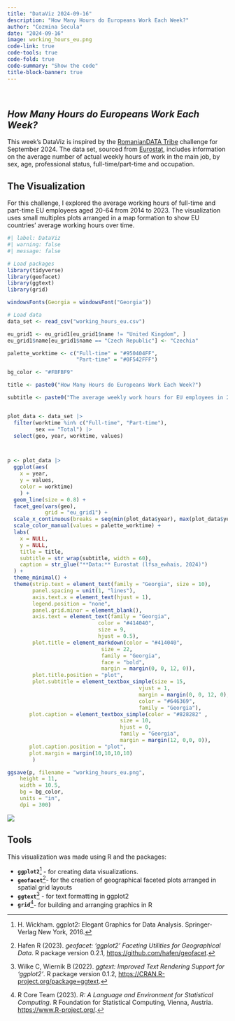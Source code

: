 ```yaml
---
title: "DataViz 2024-09-16"
description: "How Many Hours do Europeans Work Each Week?"
author: "Cozmina Secula"
date: "2024-09-16"
image: working_hours_eu.png
code-link: true
code-tools: true
code-fold: true
code-summary: "Show the code"
title-block-banner: true
---
```


<br>

## *How Many Hours do Europeans Work Each Week?*

This week's DataViz is inspired by the [RomanianDATA Tribe](https://www.linkedin.com/company/romaniandata/posts/?feedView=all) challenge for September 2024. The data set, sourced from [Eurostat](https://ec.europa.eu/eurostat/databrowser/product/page/LFSA_EWHAIS), includes information on the average number of actual weekly hours of work in the main job, by sex, age, professional status, full-time/part-time and occupation.

## The Visualization

For this challenge, I explored the average working hours of full-time and part-time EU employees aged 20-64 from 2014 to 2023. The visualization uses small multiples plots arranged in a map formation to show EU countries' average working hours over time.

```r
#| label: DataViz
#| warning: false
#| message: false

# Load packages
library(tidyverse)
library(geofacet)
library(ggtext)
library(grid)

windowsFonts(Georgia = windowsFont("Georgia"))

# Load data
data_set <- read_csv("working_hours_eu.csv")

eu_grid1 <- eu_grid1[eu_grid1$name != "United Kingdom", ]
eu_grid1$name[eu_grid1$name == "Czech Republic"] <- "Czechia"

palette_worktime <- c("Full-time" = "#950404FF",
                      "Part-time" = "#0F542FFF")

bg_color <- "#FBFBF9"

title <- paste0("How Many Hours do Europeans Work Each Week?")

subtitle <- paste0("The average weekly work hours for EU employees in 2023 were 36.1. Only in Cyprus, Romania, France, and Lithuania, employees worked more hours in 2023 than in 2014. <br>In 2023, EU <span style='color:#950404FF'><b>full-time</b></span> employees worked an average of 39 hours per week, while <span style='color:#0F542FFF'><b>part-time</b></span> employees worked 21.7 hours. Romania had the highest average <span style='color:#0F542FFF'><b>part-time</b></span> hours, 26.7.")


plot_data <- data_set |>
  filter(worktime %in% c("Full-time", "Part-time"),
         sex == "Total") |>
  select(geo, year, worktime, values)



p <- plot_data |>
  ggplot(aes(
    x = year,
    y = values,
    color = worktime)
    ) +
  geom_line(size = 0.8) +
  facet_geo(vars(geo),
            grid = "eu_grid1") +
  scale_x_continuous(breaks = seq(min(plot_data$year), max(plot_data$year), 3)) +
  scale_color_manual(values = palette_worktime) +
  labs(
    x = NULL,
    y = NULL,
    title = title,
    subtitle = str_wrap(subtitle, width = 60), 
    caption = str_glue("**Data:** Eurostat (lfsa_ewhais, 2024)")
  ) +
  theme_minimal() +
  theme(strip.text = element_text(family = "Georgia", size = 10),
        panel.spacing = unit(1, "lines"),
        axis.text.x = element_text(hjust = 1),
        legend.position = "none",
        panel.grid.minor = element_blank(),
        axis.text = element_text(family = "Georgia",
                             color = "#414040",
                             size = 9,
                             hjust = 0.5),
        plot.title = element_markdown(color = "#414040", 
                              size = 22,
                              family = "Georgia",
                              face = "bold",
                              margin = margin(0, 0, 12, 0)),
        plot.title.position = "plot",
        plot.subtitle = element_textbox_simple(size = 15,
                                          vjust = 1,
                                          margin = margin(0, 0, 12, 0),
                                          color = "#646369",
                                          family = "Georgia"),
       plot.caption = element_textbox_simple(color = "#828282" ,
                                    size = 10, 
                                    hjust = 0,
                                    family = "Georgia",
                                    margin = margin(12, 0,0, 0)),
       plot.caption.position = "plot",
       plot.margin = margin(10,10,10,10)
        ) 

ggsave(p, filename = "working_hours_eu.png", 
    height = 11, 
    width = 10.5,
    bg = bg_color,
    units = "in", 
    dpi = 300)

```

![](working_hours_eu.png)


## Tools

This visualization was made using R and the packages:

-   **`ggplot2`**[^1] - for creating data visualizations.
-   **`geofacet`**[^2]- for the creation of geographical faceted plots arranged in spatial grid layouts
-   **`ggtext`**[^3] - for text formatting in ggplot2
-   **`grid`**[^4]- for building and arranging graphics in R

[^1]: H. Wickham. ggplot2: Elegant Graphics for Data Analysis. Springer-Verlag New York, 2016.

[^2]: Hafen R (2023). *geofacet: 'ggplot2' Faceting Utilities for Geographical Data*. R package version 0.2.1, <https://github.com/hafen/geofacet>.

[^3]: Wilke C, Wiernik B (2022). *ggtext: Improved Text Rendering Support for 'ggplot2'*. R package version 0.1.2, <https://CRAN.R-project.org/package=ggtext>.

[^4]: R Core Team (2023). *R: A Language and Environment for Statistical Computing*. R Foundation for Statistical Computing, Vienna, Austria. <https://www.R-project.org/>.
